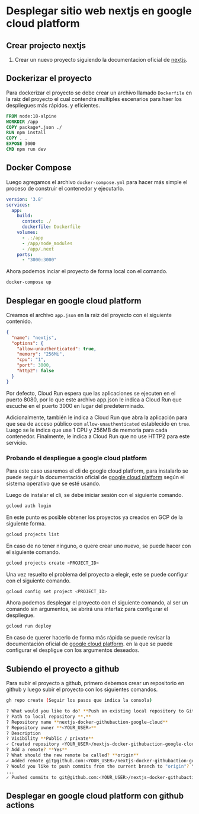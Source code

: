 # Desplegar sitio web nextjs en google cloud platform

## Crear projecto nextjs

1. Crear un nuevo proyecto siguiendo la documentacion oficial de
[nextjs](https://nextjs.org/docs/getting-started/installation).


## Dockerizar el proyecto
Para dockerizar el proyecto se debe crear un archivo llamado `Dockerfile` en la raiz del proyecto
el cual contendrá multiples escenarios para haer los despliegues más rápidos.
y eficientes.

```dockerfile
FROM node:18-alpine
WORKDIR /app
COPY package*.json ./
RUN npm install
COPY . .
EXPOSE 3000
CMD npm run dev
```

## Docker Compose
Luego agregamos el archivo `docker-compose.yml` para hacer más simple el proceso
de construir el contenedor y ejecutarlo.

```yml
version: '3.8'
services:
  app:
    build:
      context: ./
      dockerfile: Dockerfile
    volumes:
      - .:/app
      - /app/node_modules
      - /app/.next
    ports:
      - "3000:3000"
```

Ahora podemos inciar el proyecto de forma local con el comando.

```bash 
docker-compose up
```

## Desplegar en google cloud platform

Creamos el archivo `app.json` en la raiz del proyecto con el siguiente 
contenido.

```json
{
  "name": "nextjs",
  "options": {
    "allow-unauthenticated": true,
    "memory": "256Mi",
    "cpu": "1",
    "port": 3000,
    "http2": false
  }
}
```

Por defecto, Cloud Run espera que las aplicaciones se ejecuten en el puerto 8080, 
por lo que este archivo app.json le indica a Cloud Run que escuche en el puerto 
3000 en lugar del predeterminado.

Adicionalmente, también le indica a Cloud Run que abra la aplicación para que
sea de acceso público con `allow-unauthenticated` establecido en `true`. Luego
se le indica que use 1 CPU y 256MB de memoria para cada contenedor.
Finalmente, le indica a Cloud Run que no use HTTP2 para este servicio.


### Probando el despliegue a google cloud platform

Para este caso usaremos el cli de google cloud platform, para instalarlo
se puede seguir la documentación oficial de 
[google cloud platform](https://cloud.google.com/sdk/docs/install) según el
sistema operativo que se esté usando.

Luego de instalar el cli, se debe iniciar sesión con el siguiente comando.

```bash
gcloud auth login
```

En este punto es posible obtener los proyectos ya creados en GCP de la siguiente
forma.

```bash
gcloud projects list
```

En caso de no tener ninguno, o quere crear uno nuevo, se puede hacer con el
siguiente comando.

```bash
gcloud projects create <PROJECT_ID>
```

Una vez resuelto el problema del proyecto a elegir, este se puede configur
con el siguiente comando.

```bash
gcloud config set project <PROJECT_ID>
```

Ahora podemos desplegar el proyecto con el siguiente comando, al ser un comando
sin argumentos, se abrirá una interfaz para configurar el despliegue. 

```bash
gcloud run deploy
```

En caso de querer hacerlo de forma más rápida se puede revisar la documentación
oficial de [google cloud platform](https://cloud.google.com/sdk/gcloud/reference/run/deploy).
en la que se puede configurar el despligue con los argumentos deseados.






## Subiendo el proyecto a github
Para subir el proyecto a github, primero debemos crear un repositorio en github
y luego subir el proyecto con los siguientes comandos.

```bash
gh repo create (Seguir los pasos que indica la consola)
```

```bash
? What would you like to do? **Push an existing local repository to GitHub**
? Path to local repository **.**
? Repository name **nextjs-docker-githubaction-google-cloud**
? Repository owner **<YOUR_USER>**
? Description 
? Visibility **Public / private**
✓ Created repository <YOUR_USER>/nextjs-docker-githubaction-google-cloud on GitHub
? Add a remote? **Yes**
? What should the new remote be called? **origin**
✓ Added remote git@github.com:<YOUR_USER>/nextjs-docker-githubaction-google-cloud.git
? Would you like to push commits from the current branch to "origin"? Yes
...
✓ Pushed commits to git@github.com:<YOUR_USER>/nextjs-docker-githubaction-google-cloud.git
```




## Desplegar en google cloud platform con github actions